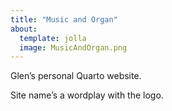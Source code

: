 ```yaml
---
title: "Music and Organ"
about:
  template: jolla
  image: MusicAndOrgan.png
---
```


Glen's personal Quarto website.

Site name's a wordplay with the logo.